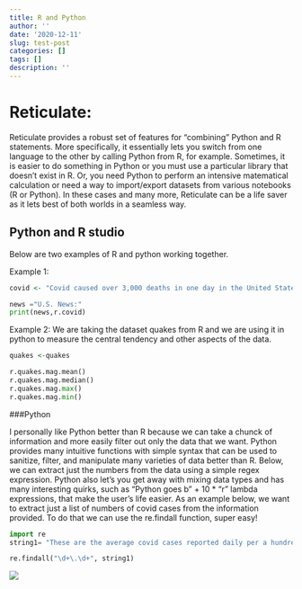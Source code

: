```yaml
---
title: R and Python
author: ''
date: '2020-12-11'
slug: test-post
categories: []
tags: []
description: ''
---
```


# Reticulate: 

Reticulate provides a robust set of features for "combining" Python and R statements. More specifically, it essentially lets you switch from one language to the other by calling Python from R, for example. Sometimes, it is easier to do something in Python or you must use a particular library that doesn't exist in R. Or, you need Python to perform an intensive matematical calculation or need a way to import/export datasets from various notebooks (R or Python). In these cases and many more, Reticulate can be a life saver as it lets best of both worlds in a seamless way.

## Python and R studio
Below are two examples of R and python working together.

Example 1:
```R
covid <- "Covid caused over 3,000 deaths in one day in the United States and over one million new cases in the span of five days in the United States. It has caused the most physical, social, and economic unrest (proportionally) when compared to other historical tragedies."
```

```python
news ="U.S. News:"
print(news,r.covid)
```

Example 2: We are taking the dataset quakes from R and we are using it in python to measure the central tendency and other aspects of the data.
```R
quakes <-quakes
```

```python
r.quakes.mag.mean()
r.quakes.mag.median()
r.quakes.mag.max()
r.quakes.mag.min()
```

###Python

I personally like Python better than R because we can take a chunck of information and more easily filter out only the data that we want. Python provides many intuitive functions with simple syntax that can be used to sanitize, filter, and manipulate many varieties of data better than R. Below, we can extract just the numbers from the data using a simple regex expression. Python also let's you get away with mixing data types and has many interesting quirks, such as "Python goes b" + 10 * "r" lambda expressions, that make the user's life easier.
As an example below, we want to extract just a list of numbers of covid cases from the information provided. To do that we can use the re.findall function, super easy!

```python
import re
string1= "These are the average covid cases reported daily per a hundred thousand in the last seven days by state in the United States. Rhode Island, 115.2,    North Dakota (98.9), Indiana	97.1, Idaho	94.3, Alaska	90.5, Ohio	89.5, Nevada	89.4, Utah	89.4, Kansas	87.5, South Dakota	87.1, Tennessee	85.9, Minnesota	85.5, Delaware	82.4, Arizona	81.9, Nebraska	81.9, Oklahoma	81.2, New Mexico	80.9, Pennsylvania	78.6, Wyoming	77.8, Montana	77.6, Colorado	74.7, Wisconsin	74.6, Kentucky	73.1, Alabama	71.8, Illinois	71.7, Arkansas 68.9, West Virginia	68.6, Connecticut	67.2, California	67.1, Massachusetts	66.6, Mississippi	65.9, Michigan	62.8, New York*	58.8, New Jersey	57.1, New Hampshire	56.3, North Carolina	53.5, Iowa	53, Louisiana	52.9, South Carolina	52.3, Georgia	50.8, Missouri	49.6, Maryland	45.6, Virginia	45.4, Florida	43, Texas	40.3, New York City*	40.2, District of Columbia	39.3, Washington	37.9, Oregon	36, Puerto Rico	28.6, Maine	25.2, Vermont	17.6, Virgin Islands	16.4, Guam	9.5, Hawaii	6.3, Northern Mariana Islands	1.8, Federated States of Micronesia	0.6"

re.findall("\d+\.\d+", string1)

```

![](/post/2020-12-11-test-post_files/thumbnail_image.png)